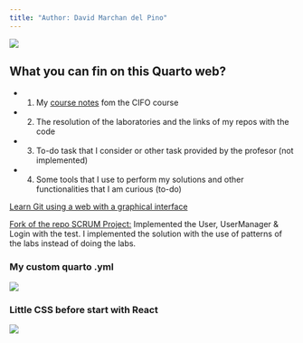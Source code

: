 ```yaml
---
title: "Author: David Marchan del Pino"
---
```


![](img/home/desarrollo-web-3.jpg)

## What you can fin on this Quarto web? 
   - 1) My [course notes](/class_notes/clases.qmd) fom the CIFO course
   - 2) The resolution of the laboratories and the links of my repos with the code
   - 3) To-do task that I consider or other task provided by the profesor (not implemented)
   - 4) Some tools that I use to perform my solutions and other functionalities that I am curious (to-do)

[Learn Git using a web with a graphical interface](https://learngitbranching.js.org/?locale=es_ES)

[Fork of the repo SCRUM Project: ](https://github.com/daviddevops96/gameBoardStats.git) Implemented the User, UserManager & Login with the test. I implemented the solution with the use of patterns of the labs instead of doing the labs.

### My custom quarto .yml 

![](img/home/yml.png){fig-align="center"}

### Little CSS before start with React

![](img/home/CSS-David.png){fig-align="center"}
